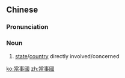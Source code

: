 ==Chinese==
{{zh-forms|s=当事国|type=21}}

===Pronunciation===
{{zh-pron
|m=dāngshìguó
|c=dong1 si6 gwok3
|mn=tong-sū-kok
|cat=n
}}

===Noun===
{{zh-noun}}

# [[state]]/[[country]] directly involved/concerned

[[ko:當事國]]
[[zh:當事國]]